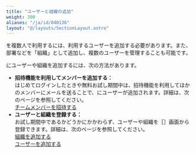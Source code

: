 ```yaml
---
title: "ユーザーと組織の追加"
weight: 300
aliases: "/ja/id/040136"
layout: "@/layouts/SectionLayout.astro"
---
```



<Kintone />を複数人で利用するには、利用するユーザーを追加する必要があります。また、部署などを「組織」として追加し、複数のユーザーを管理することも可能です。

<Kintone />にユーザーや組織を追加するには、次の方法があります。

* **招待機能を利用してメンバーを追加する：**  
  はじめてログインしたときや無料お試し期間中は、招待機能を利用してほかのメンバーにメールを送ることで、<Kintone />にユーザーが追加されます。詳細は、次のページを参照してください。  
  [チームメンバーを招待する](/k/ja/id/040139.html)
* **ユーザーと組織を登録する：**  
  お試し期間中であるかどうかにかかわらず、ユーザーや組織を［<SlashUi />］画面から登録できます。詳細は、次のページを参照してください。  
  [組織を追加する](/k/ja/id/040137.html)  
  [ユーザーを追加する](/k/ja/id/040138.html)
